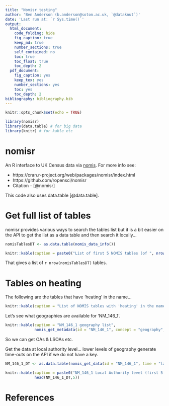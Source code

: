 ```yaml
---
title: "Nomisr testing"
author: 'Ben Anderson (b.anderson@soton.ac.uk, `@dataknut`)'
date: 'Last run at: `r Sys.time()`'
output:
  html_document:
    code_folding: hide
    fig_caption: true
    keep_md: true
    number_sections: true
    self_contained: no
    toc: true
    toc_float: true
    toc_depth: 2
  pdf_document:
    fig_caption: yes
    keep_tex: yes
    number_sections: yes
    toc: yes
    toc_depth: 2
bibliography: bibliography.bib
---
```


```r
knitr::opts_chunk$set(echo = TRUE)

library(nomisr)
library(data.table) # for big data
library(knitr) # for kable etc
```

# nomisr

An R interface to UK Census data via [nomis](https://www.nomisweb.co.uk/api/v01/help). For more info see:

 * https://cran.r-project.org/web/packages/nomisr/index.html
 * https://github.com/ropensci/nomisr
 * Citation - [@nomisr]
 
This code also uses data.table [@data.table].

# Get full list of tables

nomisr provides various ways to search the tables list but it is a bit easier on the API to get the list as a data table and then search it locally...

```r

nomisTablesDT <- as.data.table(nomis_data_info())

knitr::kable(caption = paste0("List of first 5 NOMIS tables (of ", nrow(nomisTablesDT)), head(nomisTablesDT, 5))
```

That gives a list of `r nrow(nomisTablesDT)` tables.

# Tables on heating

The following are the tables that have 'heating' in the name...

```r

knitr::kable(caption = "List of NOMIS tables with 'heating' in the name", nomisTablesDT[name.value %like% "heat"])
```

Let's see what geographies are available for 'NM_146_1'.

```r

knitr::kable(caption = "NM_146_1 geography list", 
             nomis_get_metadata(id = "NM_146_1", concept = "geography", type = "type"))
```

So we can get OAs & LSOAs etc.

Get the data at local authority level... lower levels of geography generate time-outs on the API if we do not have a key.


```r

NM_146_1_DT <- as.data.table(nomis_get_data(id = "NM_146_1", time = "latest", geography = "TYPE464"))

knitr::kable(caption = paste0("NM_146_1 Local Authority level (first 5 rows of ", nrow(NM_146_1_DT)),
             head(NM_146_1_DT,5))
```



# References

